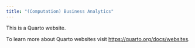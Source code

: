 ```yaml
---
title: "(Computation) Business Analytics"
---
```


This is a Quarto website.

To learn more about Quarto websites visit <https://quarto.org/docs/websites>.
